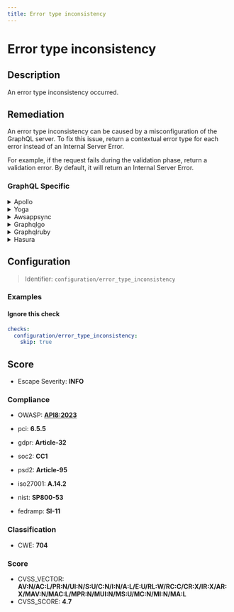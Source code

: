 ```yaml
---
title: Error type inconsistency
---
```


# Error type inconsistency

## Description

An error type inconsistency occurred.


## Remediation

An error type inconsistency can be caused by a misconfiguration of the GraphQL server.
To fix this issue, return a contextual error type for each error instead of an Internal Server Error.

For example, if the request fails during the validation phase, return a validation error.
By default, it will return an Internal Server Error.



### GraphQL Specific

<details>
    <summary>Apollo</summary>

Ensure consistent error type handling in the Apollo framework engine by defining a standardized error interface or class. This should encapsulate all necessary information about an error, such as the message, code, and any additional context. Use this error type across all resolvers and middleware to maintain consistency. Additionally, consider implementing error handling middleware that can intercept and format these errors before they are sent to the client, adhering to the GraphQL error specification.

</details>

<details>
    <summary>Yoga</summary>

Ensure consistent error type handling in the Yoga framework engine by implementing a standardized error interface or class. This should encapsulate all error information, providing a consistent structure for error objects. Additionally, use a centralized error handling mechanism to manage exceptions and errors uniformly across the framework.

</details>

<details>
    <summary>Awsappsync</summary>

Ensure that the error types returned by AWS AppSync resolvers are consistent across your GraphQL schema. Define a standard error object structure and use it throughout your resolvers. This can be achieved by creating custom error types in your schema and handling errors in resolver mapping templates to conform to these types. Additionally, consider implementing error handling logic in your Lambda functions or data sources to return errors that match your defined schema. Consistent error handling improves the client's ability to handle errors gracefully and debug issues more effectively.

</details>

<details>
    <summary>Graphqlgo</summary>

Ensure consistent error types by defining a custom error interface in the GraphQL Go framework. Implement this interface across all resolvers and use it to handle and return errors uniformly. This will help maintain consistency and improve error handling in your GraphQL API.

</details>

<details>
    <summary>Graphqlruby</summary>

Ensure consistent error handling by defining a custom error class inheriting from `GraphQL::ExecutionError` and use it across your resolvers. Implement a method to standardize error messages and types. Use this custom error class to capture and format exceptions, providing a consistent error structure in the GraphQL response.

</details>

<details>
    <summary>Hasura</summary>

Ensure that the error types returned by the Hasura engine are consistent across your GraphQL schema. This can be achieved by defining custom error types in your schema and using them uniformly in your resolvers. Additionally, make sure to handle exceptions properly and map them to the defined error types before sending the response to the client. Consistent error handling improves the client's ability to handle errors gracefully and debug issues more effectively.

</details>

## Configuration

> Identifier: `configuration/error_type_inconsistency`



### Examples



#### Ignore this check

```yaml
checks:
  configuration/error_type_inconsistency:
    skip: true
```




## Score

- Escape Severity: **<span className="info-severityom">INFO</span>**

### Compliance

- OWASP: **[API8:2023](https://github.com/OWASP/API-Security/blob/master/editions/2023/en/0xa8-security-misconfiguration.md)**

- pci: **6.5.5**
- gdpr: **Article-32**
- soc2: **CC1**
- psd2: **Article-95**
- iso27001: **A.14.2**
- nist: **SP800-53**
- fedramp: **SI-11**

### Classification

- CWE: **704**




### Score

- CVSS_VECTOR: **AV:N/AC:L/PR:N/UI:N/S:U/C:N/I:N/A:L/E:U/RL:W/RC:C/CR:X/IR:X/AR:X/MAV:N/MAC:L/MPR:N/MUI:N/MS:U/MC:N/MI:N/MA:L**
- CVSS_SCORE: **4.7**

